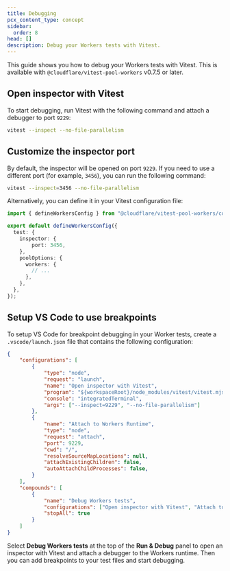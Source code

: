 ```yaml
---
title: Debugging
pcx_content_type: concept
sidebar:
  order: 8
head: []
description: Debug your Workers tests with Vitest.
---
```


This guide shows you how to debug your Workers tests with Vitest. This is available with `@cloudflare/vitest-pool-workers` v0.7.5 or later.

## Open inspector with Vitest

To start debugging, run Vitest with the following command and attach a debugger to port `9229`:

```sh
vitest --inspect --no-file-parallelism
```

## Customize the inspector port

By default, the inspector will be opened on port `9229`. If you need to use a different port (for example, `3456`), you can run the following command:

```sh
vitest --inspect=3456 --no-file-parallelism
```

Alternatively, you can define it in your Vitest configuration file:

```ts
import { defineWorkersConfig } from "@cloudflare/vitest-pool-workers/config";

export default defineWorkersConfig({
  test: {
    inspector: {
        port: 3456,
    },
    poolOptions: {
      workers: {
        // ...
      },
    },
  },
});
```

## Setup VS Code to use breakpoints

To setup VS Code for breakpoint debugging in your Worker tests, create a `.vscode/launch.json` file that contains the following configuration:

```json
{
    "configurations": [
        {
            "type": "node",
            "request": "launch",
            "name": "Open inspector with Vitest",
            "program": "${workspaceRoot}/node_modules/vitest/vitest.mjs",
            "console": "integratedTerminal",
            "args": ["--inspect=9229", "--no-file-parallelism"]
        },
        {
            "name": "Attach to Workers Runtime",
            "type": "node",
            "request": "attach",
            "port": 9229,
            "cwd": "/",
            "resolveSourceMapLocations": null,
            "attachExistingChildren": false,
            "autoAttachChildProcesses": false,
        }
    ],
    "compounds": [
        {
            "name": "Debug Workers tests",
            "configurations": ["Open inspector with Vitest", "Attach to Workers Runtime"],
            "stopAll": true
        }
    ]
}
```

Select **Debug Workers tests** at the top of the **Run & Debug** panel to open an inspector with Vitest and attach a debugger to the Workers runtime. Then you can add breakpoints to your test files and start debugging.
